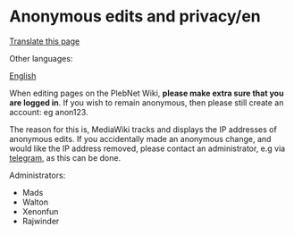 <span id="anonymous-edits-and-privacyen"></span>
= Anonymous edits and privacy/en =

<div class="mw-pt-translate-header noprint" dir="ltr" lang="en">

[[Special_Translate_amp_group_page_Anonymous_edits_and_privacy_amp_language_en_amp_action_page_amp_filter_.html|Translate this page]]

</div>
<div class="mw-parser-output">

<div class="mw-pt-languages noprint" lang="en" dir="ltr">

<div class="mw-pt-languages-label">

Other languages:

</div>
<div class="mw-pt-languages-list">

[[/plebnet.wiki/wiki/Anonymous_edits_and_privacy|English]]

</div>

</div>
When editing pages on the PlebNet Wiki, '''please make extra sure that you are logged in'''. If you wish to remain anonymous, then please still create an account: eg anon123.

The reason for this is, MediaWiki tracks and displays the IP addresses of anonymous edits. If you accidentally made an anonymous change, and would like the IP address removed, please contact an administrator, e.g via [https://t.me/bitcoin_opinion telegram], as this can be done.

Administrators:

* Mads
* Walton
* Xenonfun
* Rajwinder


</div>
